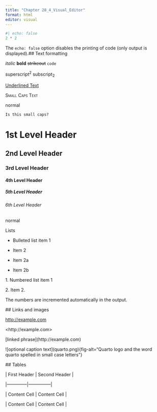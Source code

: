 ```yaml
---
title: "Chapter 28_4_Visual_Editor"
format: html
editor: visual
---
```


```r
#| echo: false
2 * 2
```

The `echo: false` option disables the printing of code (only output is displayed).## Text formatting

*italic* **bold** ~~strikeout~~ `code`

superscript^2^ subscript~2~

[Underlined Text]{.underline}

[Small Caps Text]{.smallcaps}

normal

``` smallcaps
Is this small caps?
```

## 

# 1st Level Header

## 2nd Level Header

### 3rd Level Header

#### 4th Level Header

##### 5th Level Header

###### 6th Level Header

normal

Lists

-   Bulleted list item 1

-   Item 2

-   Item 2a

-   Item 2b

1\. Numbered list item 1

2\. Item 2.

The numbers are incremented automatically in the output.

\## Links and images

<http://example.com>

\<http://example.com\>

\[linked phrase\](http://example.com)

\![optional caption text\](quarto.png){fig-alt="Quarto logo and the word quarto spelled in small case letters"}

\## Tables

\| First Header \| Second Header \|

\|--------------\|---------------\|

\| Content Cell \| Content Cell \|

\| Content Cell \| Content Cell \|
